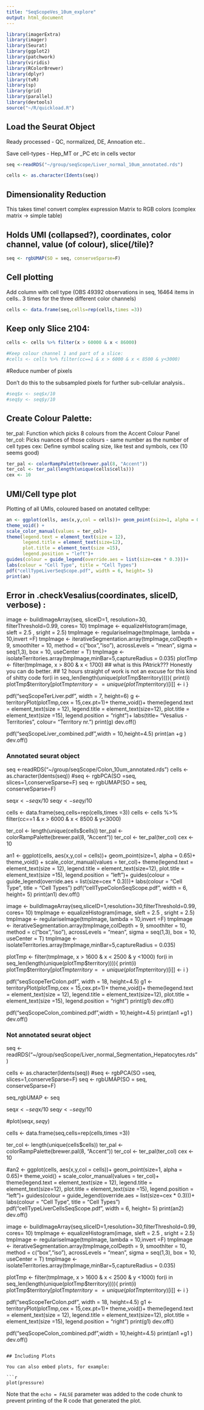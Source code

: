 ```yaml
---
title: "SeqScopeVes_10um_explore"
output: html_document
---
```


```r
library(imagerExtra)
library(imager)
library(Seurat)
library(ggplot2)
library(patchwork)
library(viridis)
library(RColorBrewer)
library(dplyr)
library(tvR)
library(sp)
library(grid)
library(parallel)
library(devtools)
source("~/R/quickload.R")
```

## Load the Seurat Object 
Ready processed - QC, normalized, DE, Annoation etc..

Save cell-types - Hep_MT or _PC etc in cells vector

```r
seq <-readRDS("~/group/seqScope/Liver_normal_10um_annotated.rds")

cells <- as.character(Idents(seq)) 
```


## Dimensionality Reduction
This takes time! convert complex expression Matrix to RGB colors (complex matrix -> simple table)


## Holds UMI (collapsed?), coordinates, color channel, value (of colour), slice(/tile)?
```r
seq <- rgbUMAP(SO = seq, conserveSparse=F)
```



## Cell plotting 
Add column with cell type (OBS 49392 observations in seq, 16464 items in cells.. 
3 times for the three different color channels)

```r
cells <- data.frame(seq,cells=rep(cells,times =3))
```


## Keep only Slice 2104:

```r
cells <- cells %>% filter(x > 60000 & x < 86000)

#Keep colour channel 1 and part of a slice:
#cells <- cells %>% filter(cc==1 & x > 6000 & x < 8500 & y<3000)
```



#Reduce number of pixels

Don't do this to the subsampled pixels for further sub-cellular analysis..

```r
#seq$x <- seq$x/10
#seq$y <- seq$y/10
```




## Create Colour Palette:
ter_pal: Function which picks 8 colours from the Accent Colour Panel
ter_col: Picks nuances of those colours - same number as the number of cell types
cex: Define symbol scaling size, like test and symbols, cex (10 seems good)

```r
ter_pal <- colorRampPalette(brewer.pal(8, "Accent")) 
ter_col <- ter_pal(length(unique(cells$cells))) 
cex <- 10
```

## UMI/Cell type plot
Plotting of all UMIs, coloured based on anotated celltype:

```r
an <- ggplot(cells, aes(x,y,col = cells))+ geom_point(size=1, alpha = 0.65)+
theme_void() +
scale_color_manual(values = ter_col)+
theme(legend.text = element_text(size = 12),
      legend.title = element_text(size=12),
      plot.title = element_text(size =15),
      legend.position = "left")+
guides(colour = guide_legend(override.aes = list(size=cex * 0.3)))+
labs(colour = "Cell Type", title = "Cell Types")
pdf("cellTypeLiverSeqScope.pdf", width = 6, height= 5)
print(an)
```









## Error in .checkVesalius(coordinates, sliceID, verbose) : 
image <- buildImageArray(seq, sliceID=1, resolution=30, filterThreshold=0.99, cores= 10)
tmpImage <- equalizeHistogram(image, sleft = 2.5 , sright = 2.5)
tmpImage <- regulariseImage(tmpImage, lambda = 10,invert =F)
tmpImage <- iterativeSegmentation.array(tmpImage,colDepth = 9,
  smoothIter = 10,
  method = c("box","iso"),
  acrossLevels = "mean",
  sigma = seq(1,3),
  box = 10,
  useCenter = T)
tmpImage <- isolateTerritories.array(tmpImage,minBar=5,captureRadius = 0.035)
plotTmp <- filter(tmpImage, x > 800 & x < 1700)
## what is this PAtrick??? Honestly you can do better.
## 12 hours straight of work is not an excuse for this kind of shitty code
for(i in seq_len(length(unique(plotTmp$territory)))){
  print(i)
    plotTmp$territory[plotTmp$territory == unique(plotTmp$territory)[i]] <- i
}

pdf("seqScopeTerLiver.pdf", width = 7, height=6)
g <-territoryPlot(plotTmp,cex = 15,cex.pt=1)+
   theme_void()+
   theme(legend.text = element_text(size = 12),
         legend.title = element_text(size=12),
         plot.title = element_text(size =15),
         legend.position = "right")+
  labs(title= "Vesalius - Territories", colour= "Territory nr.")
print(g)
dev.off()

pdf("seqScopeLiver_combined.pdf",width = 10,height=4.5)
print(an +g )
dev.off()

### Annotated seurat object
seq <-readRDS("~/group/seqScope/Colon_10um_annotated.rds")
cells <- as.character(Idents(seq))
#seq <- rgbPCA(SO =seq, slices=1,conserveSparse=F)
seq <- rgbUMAP(SO = seq, conserveSparse=F)


seq$x <- seq$x/10
seq$y <- seq$y/10

cells <- data.frame(seq,cells=rep(cells,times =3))
cells <- cells %>% filter(cc==1 & x > 6000 & x < 8500 & y<3000)


ter_col <- length(unique(cells$cells))
ter_pal <- colorRampPalette(brewer.pal(8, "Accent"))
ter_col <- ter_pal(ter_col)
cex <- 10

an1 <- ggplot(cells, aes(x,y,col = cells))+ geom_point(size=1, alpha = 0.65)+
theme_void() +
scale_color_manual(values = ter_col)+
theme(legend.text = element_text(size = 12),
      legend.title = element_text(size=12),
      plot.title = element_text(size =15),
      legend.position = "left")+
guides(colour = guide_legend(override.aes = list(size=cex * 0.3)))+
labs(colour = "Cell Type", title = "Cell Types")
pdf("cellTypeColonSeqScope.pdf", width = 6, height= 5)
print(an1)
dev.off()


image <- buildImageArray(seq,sliceID=1,resolution=30,filterThreshold=0.99, cores= 10)
tmpImage <- equalizeHistogram(image, sleft = 2.5 , sright = 2.5)
tmpImage <- regulariseImage(tmpImage, lambda = 10,invert =F)
tmpImage <- iterativeSegmentation.array(tmpImage,colDepth = 9,
  smoothIter = 10,
  method = c("box","iso"),
  acrossLevels = "mean",
  sigma = seq(1,3),
  box = 10,
  useCenter = T)
tmpImage <- isolateTerritories.array(tmpImage,minBar=5,captureRadius = 0.035)


plotTmp <- filter(tmpImage, x > 1600 & x < 2500 & y <1000)
for(i in seq_len(length(unique(plotTmp$territory)))){
  print(i)
    plotTmp$territory[plotTmp$territory == unique(plotTmp$territory)[i]] <- i
}

pdf("seqScopeTerColon.pdf", width = 18, height=4.5)
g1 <-territoryPlot(plotTmp,cex = 15,cex.pt=1)+
   theme_void()+
   theme(legend.text = element_text(size = 12),
         legend.title = element_text(size=12),
         plot.title = element_text(size =15),
         legend.position = "right")
print(g1)
dev.off()


pdf("seqScopeColon_combined.pdf",width = 10,height=4.5)
print(an1 +g1 )
dev.off()


### Not annotated seurat object
seq <-readRDS("~/group/seqScope/Liver_normal_Segmentation_Hepatocytes.rds")

cells <- as.character(Idents(seq))
#seq <- rgbPCA(SO =seq, slices=1,conserveSparse=F)
seq <- rgbUMAP(SO = seq, conserveSparse=F)

seq_rgbUMAP <- seq 

seq$x <- seq$x/10
seq$y <- seq$y/10

#plot(seq$x, seq$y)

cells <- data.frame(seq,cells=rep(cells,times =3))


ter_col <- length(unique(cells$cells))
ter_pal <- colorRampPalette(brewer.pal(8, "Accent"))
ter_col <- ter_pal(ter_col)
cex <- 10

#an2 <- 
ggplot(cells, aes(x,y,col = cells))+ geom_point(size=1, alpha = 0.65)+
theme_void() +
scale_color_manual(values = ter_col)+
theme(legend.text = element_text(size = 12),
      legend.title = element_text(size=12),
      plot.title = element_text(size =15),
      legend.position = "left")+
guides(colour = guide_legend(override.aes = list(size=cex * 0.3)))+
labs(colour = "Cell Type", title = "Cell Types")
pdf("cellTypeLiverCellsSeqScope.pdf", width = 6, height= 5)
print(an2)
dev.off()


image <- buildImageArray(seq,sliceID=1,resolution=30,filterThreshold=0.99, cores= 10)
tmpImage <- equalizeHistogram(image, sleft = 2.5 , sright = 2.5)
tmpImage <- regulariseImage(tmpImage, lambda = 10,invert =F)
tmpImage <- iterativeSegmentation.array(tmpImage,colDepth = 9,
  smoothIter = 10,
  method = c("box","iso"),
  acrossLevels = "mean",
  sigma = seq(1,3),
  box = 10,
  useCenter = T)
tmpImage <- isolateTerritories.array(tmpImage,minBar=5,captureRadius = 0.035)


plotTmp <- filter(tmpImage, x > 1600 & x < 2500 & y <1000)
for(i in seq_len(length(unique(plotTmp$territory)))){
  print(i)
    plotTmp$territory[plotTmp$territory == unique(plotTmp$territory)[i]] <- i
}

pdf("seqScopeTerColon.pdf", width = 18, height=4.5)
g1 <-territoryPlot(plotTmp,cex = 15,cex.pt=1)+
   theme_void()+
   theme(legend.text = element_text(size = 12),
         legend.title = element_text(size=12),
         plot.title = element_text(size =15),
         legend.position = "right")
print(g1)
dev.off()


pdf("seqScopeColon_combined.pdf",width = 10,height=4.5)
print(an1 +g1 )
dev.off()


```

## Including Plots

You can also embed plots, for example:

```r
plot(pressure)
```

Note that the `echo = FALSE` parameter was added to the code chunk to prevent printing of the R code that generated the plot.
